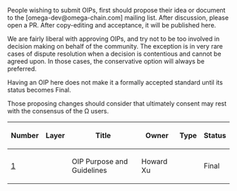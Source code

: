 People wishing to submit OIPs, first should propose their idea or document to the [omega-dev@omega-chain.com] mailing list. After discussion, please open a PR. After copy-editing and acceptance, it will be published here.

We are fairly liberal with approving OIPs, and try not to be too involved in decision making on behalf of the community. The exception is in very rare cases of dispute resolution when a decision is contentious and cannot be agreed upon. In those cases, the conservative option will always be preferred.

Having an OIP here does not make it a formally accepted standard until its status becomes Final.

Those proposing changes should consider that ultimately consent may rest with the consensus of the &Omega; users.

{| class="wikitable sortable" style="width: auto; text-align: center; font-size: smaller; table-layout: fixed;"
!Number
!Layer
!Title
!Owner
!Type
!Status
|- style="background-color: #ffcfcf"
| [[oip-0001.mediawiki|1]]
|
| OIP Purpose and Guidelines
| Howard Xu
| 
| Final
|}

<!-- IMPORTANT!  See the instructions at the top of this page, do NOT JUST add BIPs here! -->
